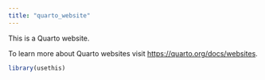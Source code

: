 ```yaml
---
title: "quarto_website"
---
```


This is a Quarto website.

To learn more about Quarto websites visit <https://quarto.org/docs/websites>.

```r
library(usethis)
```

